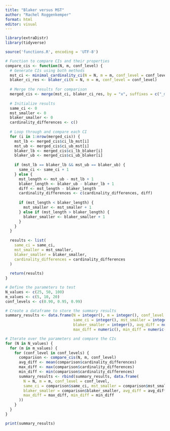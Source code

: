 ```yaml
---
title: "Blaker versus MST"
author: "Rachel Roggenkemper"
format: html
editor: visual
---
```


```r
library(extraDistr)
library(tidyverse)

source('functions.R', encoding = 'UTF-8')
```

```r
# Function to compare CIs and their properties
compare_cis <- function(N, m, conf_level) {
  # Generate CIs using both methods
  mst_ci <- minimal_cardinality_ci(N = N, m = m, conf_level = conf_level, procedure = "MST")
  blaker_ci_res <- blaker_ci(N = N, m = m, conf_level = conf_level)
  
  # Merge the results for comparison
  merged_cis <- merge(mst_ci, blaker_ci_res, by = "x", suffixes = c("_mst", "_blaker"))
  
  # Initialize results
  same_ci <- 0
  mst_smaller <- 0
  blaker_smaller <- 0
  cardinality_differences <- c()
  
  # Loop through and compare each CI
  for (i in 1:nrow(merged_cis)) {
    mst_lb <- merged_cis$ci_lb_mst[i]
    mst_ub <- merged_cis$ci_ub_mst[i]
    blaker_lb <- merged_cis$ci_lb_blaker[i]
    blaker_ub <- merged_cis$ci_ub_blaker[i]
    
    if (mst_lb == blaker_lb && mst_ub == blaker_ub) {
      same_ci <- same_ci + 1
    } else {
      mst_length <- mst_ub - mst_lb + 1
      blaker_length <- blaker_ub - blaker_lb + 1
      diff <- mst_length - blaker_length
      cardinality_differences <- c(cardinality_differences, diff)
      
      if (mst_length < blaker_length) {
        mst_smaller <- mst_smaller + 1
      } else if (mst_length > blaker_length) {
        blaker_smaller <- blaker_smaller + 1
      }
    }
  }
  
  results <- list(
    same_ci = same_ci,
    mst_smaller = mst_smaller,
    blaker_smaller = blaker_smaller,
    cardinality_differences = cardinality_differences
  )
  
  return(results)
}

# Define the parameters to test
N_values <- c(25, 50, 100)
m_values <- c(5, 10, 20)
conf_levels <- c(0.90, 0.95, 0.99)

# Create a dataframe to store the summary results
summary_results <- data.frame(N = integer(), m = integer(), conf_level = numeric(),
                              same_ci = integer(), mst_smaller = integer(), 
                              blaker_smaller = integer(), avg_diff = numeric(), 
                              max_diff = numeric(), min_diff = numeric())

# Iterate over the parameters and compare the CIs
for (N in N_values) {
  for (m in m_values) {
    for (conf_level in conf_levels) {
      comparison <- compare_cis(N, m, conf_level)
      avg_diff <- mean(comparison$cardinality_differences)
      max_diff <- max(comparison$cardinality_differences)
      min_diff <- min(comparison$cardinality_differences)
      summary_results <- rbind(summary_results, data.frame(
        N = N, m = m, conf_level = conf_level,
        same_ci = comparison$same_ci, mst_smaller = comparison$mst_smaller,
        blaker_smaller = comparison$blaker_smaller, avg_diff = avg_diff,
        max_diff = max_diff, min_diff = min_diff
      ))
    }
  }
}

print(summary_results)
```
